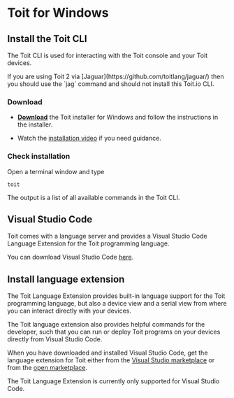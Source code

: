 # Toit for Windows

## Install the Toit CLI

The Toit CLI is used for interacting with the Toit console and your Toit devices.

<Note>
If you are using Toit 2 via [Jaguar](https://github.com/toitlang/jaguar/)
then you should use the `jag` command and should not install this Toit.io CLI.
</Note>

### Download

 - [**Download**](https://archive.toit.io/cli/latest/windows/installer) the Toit installer for Windows and follow the instructions in the installer.

 - Watch the [installation video](https://www.youtube.com/watch?v=2yBq4XaSXE8&ab_channel=Toit) if you need guidance.

### Check installation

Open a terminal window and type

```shell
toit
```

The output is a list of all available commands in the Toit CLI.

## Visual Studio Code

Toit comes with a language server and provides a Visual Studio Code Language Extension for the Toit programming language.

You can download Visual Studio Code [here](https://code.visualstudio.com/Download).

## Install language extension

The Toit Language Extension provides built-in language support for the Toit programming language, but also a device view and a serial view from where you
can interact directly with your devices.

The Toit language extension also provides helpful commands for the developer, such that you can run or deploy Toit programs on
your devices directly from Visual Studio Code.

When you have downloaded and installed Visual Studio Code, get the language extension for Toit either from the [Visual Studio marketplace](https://marketplace.visualstudio.com/items?itemName=toit.toit)
or from the [open marketplace](https://open-vsx.org/extension/toit/toit).

The Toit Language Extension is currently only supported for Visual Studio Code.
